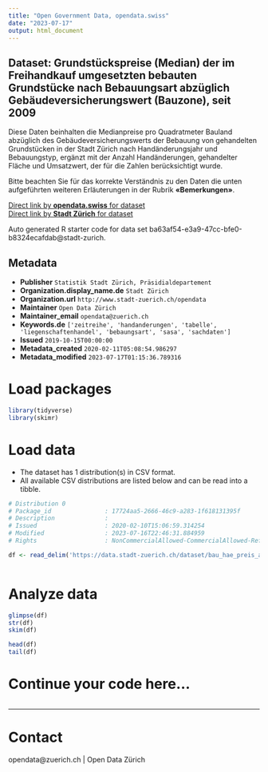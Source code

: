 ```yaml
---
title: "Open Government Data, opendata.swiss"
date: "2023-07-17"
output: html_document
---
```


## Dataset: Grundstückspreise (Median) der im Freihandkauf umgesetzten bebauten Grundstücke nach Bebauungsart abzüglich Gebäudeversicherungswert (Bauzone), seit 2009


Diese Daten beinhalten die Medianpreise pro Quadratmeter Bauland abzüglich des Gebäudeversicherungswerts der Bebauung von gehandelten Grundstücken in der Stadt Zürich nach Handänderungsjahr und Bebauungstyp, ergänzt mit der Anzahl Handänderungen, gehandelter Fläche und Umsatzwert, der für die Zahlen berücksichtigt wurde.

Bitte beachten Sie für das korrekte Verständnis zu den Daten die unten aufgeführten weiteren Erläuterungen in der Rubrik **«Bemerkungen»**.



[Direct link by **opendata.swiss** for dataset](https://opendata.swiss/de/dataset/grundstuckspreise-median-der-im-freihandkauf-umgesetzten-grundstucke-nach-bebauungsart-abz-2009)<br>
[Direct link by **Stadt Zürich** for dataset](https://data.stadt-zuerich.ch/dataset/bau_hae_preis_anz_fl_bebart_uw_ohnegvz_seit2009_od5131)

Auto generated R starter code for data set ba63af54-e3a9-47cc-bfe0-b8324ecafdab@stadt-zurich.

## Metadata

- **Publisher** `Statistik Stadt Zürich, Präsidialdepartement`
- **Organization.display_name.de** `Stadt Zürich`
- **Organization.url** `http://www.stadt-zuerich.ch/opendata`
- **Maintainer** `Open Data Zürich`
- **Maintainer_email** `opendata@zuerich.ch`
- **Keywords.de** `['zeitreihe', 'handanderungen', 'tabelle', 'liegenschaftenhandel', 'bebaungsart', 'sasa', 'sachdaten']`
- **Issued** `2019-10-15T00:00:00`
- **Metadata_created** `2020-02-11T05:08:54.986297`
- **Metadata_modified** `2023-07-17T01:15:36.789316`


# Load packages

```r

library(tidyverse)
library(skimr)

```

# Load data

-   The dataset has 1 distribution(s) in CSV format.
-   All available CSV distributions are listed below and can be read into a tibble.

```r

# Distribution 0
# Package_id               : 17724aa5-2666-46c9-a283-1f618131395f
# Description              : 
# Issued                   : 2020-02-10T15:06:59.314254
# Modified                 : 2023-07-16T22:46:31.884959
# Rights                   : NonCommercialAllowed-CommercialAllowed-ReferenceNotRequired

df <- read_delim('https://data.stadt-zuerich.ch/dataset/bau_hae_preis_anz_fl_bebart_uw_ohnegvz_seit2009_od5131/download/BAU513OD5131.csv')



```

# Analyze data

```r

glimpse(df)
str(df)
skim(df)

head(df)
tail(df)

```

# Continue your code here...

```r

```

------------------------------------------------------------------------

# Contact

opendata@zuerich.ch | Open Data Zürich
